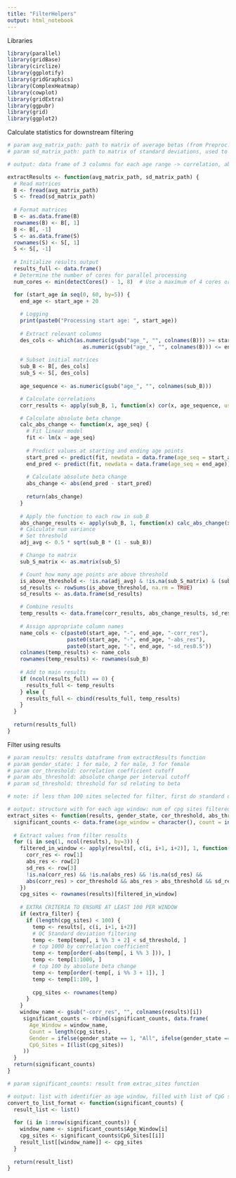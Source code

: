```yaml
---
title: "FilterHelpers"
output: html_notebook
---
```


Libraries

```r
library(parallel)
library(gridBase)
library(circlize)
library(ggplotify)
library(gridGraphics)
library(ComplexHeatmap)
library(cowplot)
library(gridExtra)
library(ggpubr)
library(grid)
library(ggplot2)
```


Calculate statistics for downstream filtering

```r
# param avg_matrix_path: path to matrix of average betas (from Preproc.Rmd)
# param sd_matrix_path: path to matrix of standard deviations, used to fulfill one filter criterion (from Preproc.Rmd)

# output: data frame of 3 columns for each age range -> correlation, abs change, num points over sd threshold

extractResults <- function(avg_matrix_path, sd_matrix_path) {
  # Read matrices
  B <- fread(avg_matrix_path)
  S <- fread(sd_matrix_path)
  
  # Format matrices
  B <- as.data.frame(B)
  rownames(B) <- B[, 1]
  B <- B[, -1]
  S <- as.data.frame(S)
  rownames(S) <- S[, 1]
  S <- S[, -1]
  
  # Initialize results output
  results_full <- data.frame()
  # Determine the number of cores for parallel processing
  num_cores <- min(detectCores() - 1, 8)  # Use a maximum of 4 cores or one less than available

  for (start_age in seq(0, 60, by=5)) {
    end_age <- start_age + 20
    
    # Logging
    print(paste0("Processing start age: ", start_age))
    
    # Extract relevant columns
    des_cols <- which(as.numeric(gsub("age_", "", colnames(B))) >= start_age & 
                        as.numeric(gsub("age_", "", colnames(B))) <= end_age)
    
    # Subset initial matrices
    sub_B <- B[, des_cols]
    sub_S <- S[, des_cols]
    
    age_sequence <- as.numeric(gsub("age_", "", colnames(sub_B)))

    # Calculate correlations
    corr_results <- apply(sub_B, 1, function(x) cor(x, age_sequence, use = "complete.obs"))

    # Calculate absolute beta change
    calc_abs_change <- function(x, age_seq) {
      # Fit linear model
      fit <- lm(x ~ age_seq)
      
      # Predict values at starting and ending age points
      start_pred <- predict(fit, newdata = data.frame(age_seq = start_age))
      end_pred <- predict(fit, newdata = data.frame(age_seq = end_age))
      
      # Calculate absolute beta change
      abs_change <- abs(end_pred - start_pred)
      
      return(abs_change)
    }
    
    # Apply the function to each row in sub_B
    abs_change_results <- apply(sub_B, 1, function(x) calc_abs_change(x, age_sequence))    
    # Calculate num variance
    # Set threshold
    adj_avg <- 0.5 * sqrt(sub_B * (1 - sub_B))

    # Change to matrix    
    sub_S_matrix <- as.matrix(sub_S)

    # Count how many age points are above threshold
    is_above_threshold <- !is.na(adj_avg) & !is.na(sub_S_matrix) & (sub_S_matrix > adj_avg)
    sd_results <- rowSums(is_above_threshold, na.rm = TRUE)
    sd_results <- as.data.frame(sd_results)

    # Combine results
    temp_results <- data.frame(corr_results, abs_change_results, sd_results)
    
    # Assign appropriate column names
    name_cols <- c(paste0(start_age, "-", end_age, "-corr_res"),
                   paste0(start_age, "-", end_age, "-abs_res"),
                   paste0(start_age, "-", end_age, "-sd_res0.5"))
    colnames(temp_results) <- name_cols
    rownames(temp_results) <- rownames(sub_B)
    
    # Add to main results
    if (ncol(results_full) == 0) {
      results_full <- temp_results
    } else {
      results_full <- cbind(results_full, temp_results)
    }
  }
  
  return(results_full)
}
```

Filter using results 

```r
# param results: results dataframe from extractResults function
# param gender_state: 1 for male, 2 for male, 3 for female
# param cor_threshold: correlation coefficient cutoff
# param abs_threshold: absolute change per interval cutoff
# param sd_threshold: threshold for sd relating to beta

# note: if less than 100 sites selected for filter, first do standard deviation filtering, then filter for top 1000 by r, then final top 100 by absolute beta change, just for representation of other age windows

# output: structure with for each age window: num of cpg sites filtered and full list
extract_sites <- function(results, gender_state, cor_threshold, abs_threshold, sd_threshold, extra_filter=TRUE) {
  significant_counts <- data.frame(age_window = character(), count = integer(), sites = I(list()), stringsAsFactors=FALSE)
  
  # Extract values from filter results
  for (i in seq(1, ncol(results), by=3)) {
    filtered_in_window <- apply(results[, c(i, i+1, i+2)], 1, function(row) {
      corr_res <- row[1]
      abs_res <- row[2]
      sd_res <- row[3]
      !is.na(corr_res) && !is.na(abs_res) && !is.na(sd_res) &&
      abs(corr_res) > cor_threshold && abs_res > abs_threshold && sd_res < sd_threshold
    })
    cpg_sites <- rownames(results)[filtered_in_window]
    
    # EXTRA CRITERIA TO ENSURE AT LEAST 100 PER WINDOW
    if (extra_filter) {
      if (length(cpg_sites) < 100) {
        temp <- results[, c(i, i+1, i+2)]
        # QC Standard deviation filtering
        temp <- temp[temp[, i %% 3 + 2] < sd_threshold, ]
        # top 1000 by correlation coefficient
        temp <- temp[order(-abs(temp[, i %% 3 ])), ]
        temp <- temp[1:1000, ]
        # top 100 by absolute beta change
        temp <- temp[order(-temp[, i %% 3 + 1]), ]
        temp <- temp[1:100, ]
        
        cpg_sites <- rownames(temp)
      }
    }
    window_name <- gsub("-corr_res", "", colnames(results)[i])
     significant_counts <- rbind(significant_counts, data.frame(
       Age_Window = window_name, 
       Count = length(cpg_sites), 
       Gender = ifelse(gender_state == 1, "All", ifelse(gender_state == 2, "Male", "Female")),
       CpG_Sites = I(list(cpg_sites))
     ))
  }
  return(significant_counts)
}

# param significant_counts: result from extrac_sites function

# output: list with identifier as age window, filled with list of CpG sites
convert_to_list_format <- function(significant_counts) {
  result_list <- list()
  
  for (i in 1:nrow(significant_counts)) {
    window_name <- significant_counts$Age_Window[i]
    cpg_sites <- significant_counts$CpG_Sites[[i]]
    result_list[[window_name]] <- cpg_sites
  }
  
  return(result_list)
}
```


